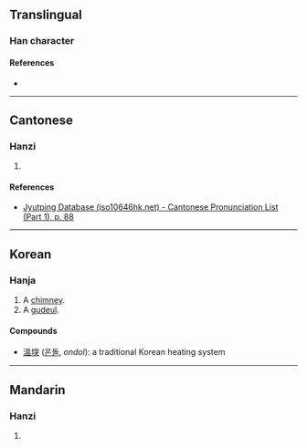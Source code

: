 {{character info/new}}
==Translingual==

===Han character===
{{Han char|rn=32|rad=土|as=09|sn=12|four=|canj=GJCK|ids=⿰土突}}

====References====
* {{Han ref|kx=0232.190|dkj=05235|dj=0470.160|hdz=10467.070|uh=5817|ud=22551}}

----

==Cantonese==

===Hanzi===
{{yue-hanzi|jyut=[[dat6]]|y=dat6}}

# {{defn|lang=yue|sort=土09}}

====References====
* [http://www.iso10646hk.net/jp/document/download.jsp Jyutping Database (iso10646hk.net) - Cantonese Pronunciation List (Part 1), p. 88]

----

==Korean==

===Hanja===
{{ko-hanja|hangeul=돌|rv=dol|mr=tol|y=tol|eumhun=굴뚝|ehrv=gulttuk|ehmr=kulttuk|ehy=kwulttwuk}}

# A [[chimney]].
# A [[gudeul]].

====Compounds====
* [[溫堗]] ([[온돌]], ''ondol''): a traditional Korean heating system

----

==Mandarin==

===Hanzi===
{{cmn-hanzi|pin=[[tū]] ([[tu1]])|wg=t'u<sup>1</sup>}}

# {{defn|lang=cmn|sort=土09}}